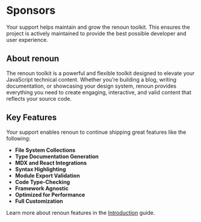 
# Sponsors

Your support helps maintain and grow the renoun toolkit. This ensures the project is actively maintained to provide the best possible developer and user experience.

<SponsorLink />

## About renoun

The renoun toolkit is a powerful and flexible toolkit designed to elevate your JavaScript technical content. Whether you’re building a blog, writing documentation, or showcasing your design system, renoun provides everything you need to create engaging, interactive, and valid content that reflects your source code.

## Key Features

Your support enables renoun to continue shipping great features like the following:

- **File System Collections**
- **Type Documentation Generation**
- **MDX and React Integrations**
- **Syntax Highlighting**
- **Module Export Validation**
- **Code Type-Checking**
- **Framework Agnostic**
- **Optimized for Performance**
- **Full Customization**

Learn more about renoun features in the [Introduction](/docs/introduction) guide.
